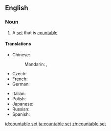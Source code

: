 ==English==
{{wikipedia}}
{{rfd|lang=en}}
===Noun===
{{en-noun|head=[[countable]] [[set]]}}

# {{context|set theory|lang=en}} A [[set]] that is [[countable]].

====Translations====
{{trans-top|set that is finite or can be put in one-to-one relation with the integers}}
* Chinese:
*: Mandarin: {{t|cmn|可數集|sc=Hani}}, {{t|cmn|可数集|tr=kěshǔjí|sc=Hani}}
* Czech: {{t|cs|spočetná množina|f}}
* French: {{t|fr|ensemble dénombrable|m}}
* German: {{t|de|abzählbare Menge|f}}
{{trans-mid}}
* Italian: {{t|it|insieme numerabile|m}}
* Polish: {{t|pl|zbiór przeliczalny|m}}
* Japanese: {{t|ja|可算集合|tr=kasanshūgō|sc=Jpan}}
* Russian: {{t|ru|счётное мно́жество|n|sc=Cyrl}}
* Spanish: {{t|es|conjunto numerable|m}}
{{trans-bottom}}

[[id:countable set]]
[[ta:countable set]]
[[zh:countable set]]